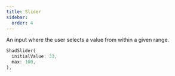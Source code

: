 ```yaml
---
title: Slider
sidebar:
  order: 4
---
```



An input where the user selects a value from within a given range.

<Preview src="slider">

```dart
ShadSlider(
  initialValue: 33,
  max: 100,
),
```

</Preview>
